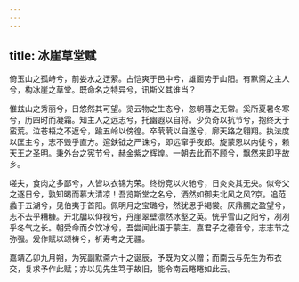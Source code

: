 ```yaml
---
---
---
```

title: 冰崖草堂赋
---



倚玉山之孤峙兮，前娄水之迂萦。占恺爽于邑中兮，雄面势于山阳。有默斋之主人兮，构冰崖之草堂。既命名之特异兮，讯斯义其谁当？

惟兹山之秀丽兮，日悠然其可望。览云物之生态兮，忽朝暮之无常。奚所夏暑冬寒兮，历四时而凝霜。知主人之远志兮，托幽遐以自将。少负奇以抗节兮，抱终天于蛮荒。泣苍梧之不返兮，踰五岭以傍徨。卒茕茕以自遂兮，廓天路之翱翔。执法度以匡主兮，志不毁乎直方。逭鈇钺之严诛兮，即远窜乎夜郎。旋蒙恩以内徙兮，赖天王之圣明。秉外台之宪节兮，赫金紫之辉煌。一朝去此而不顾兮，飘然来即乎故乡。

嗟夫，食肉之多鄙兮，人皆以衣锦为荣。终纷竞以火驰兮，日炎炎其无央。似夸父之逐日兮，孰知暍而慕大清凉！吾览斯堂之名兮，洒然如御夫北风之风?京。追范蠡于五湖兮，见伯夷于首阳。佩明月之宝璐兮，然犹思乎褐裳。厌鼎臑之盈望兮，志不去乎糟糠。开北牖以仰视兮，丹崖翠壁凛然冰壑之英。恍乎雪山之阳兮，冽冽乎冬气之长。朝受命而夕饮冰兮，吾尝闻此语于蒙庄。嘉君子之德音兮，志志节之弥强。爰作赋以颂祷兮，祈寿考之无疆。

嘉靖乙卯九月朔，为宪副默斋六十之诞辰，予既为文以赠；而南云与先生为布衣交，复求予作此赋；亦以见先生笃于故旧，能令南云睠睠如此云。